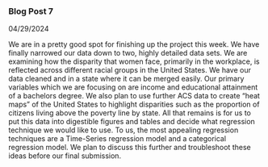 ### Blog Post 7
04/29/2024

We are in a pretty good spot for finishing up the project this week. We have finally narrowed our data down to two, highly detailed data sets. We are examining how the disparity that women face, primarily in the workplace, is reflected across different racial groups in the United States. We have our data cleaned and in a state where it can be merged easily. Our primary variables which we are focusing on are income and educational attainment of a bachelors degree. We also plan to use further ACS data to create "heat maps" of the United States to highlight disparities such as the proportion of citizens living above the poverty line by state. All that remains is for us to put this data into digestible figures and tables and decide what regression technique we would like to use. To us, the most appealing regression techniques are a Time-Series regression model and a categorical regression model. We plan to discuss this further and troubleshoot these ideas before our final submission.
